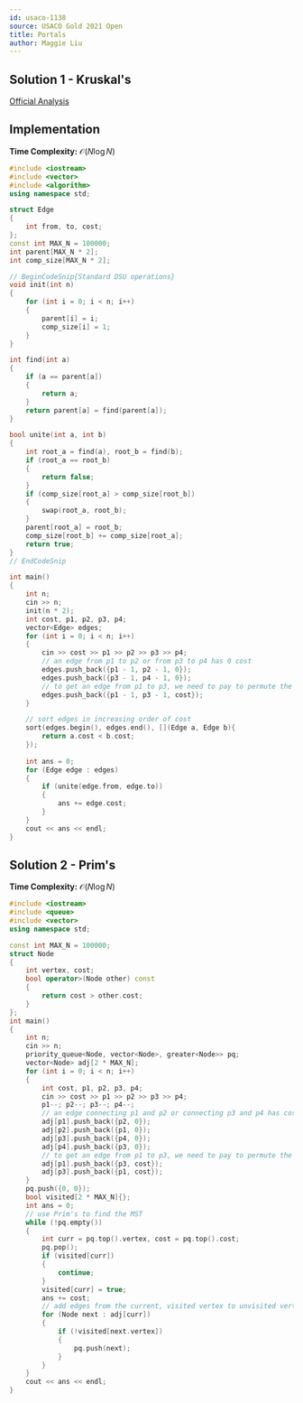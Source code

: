 ```yaml
---
id: usaco-1138
source: USACO Gold 2021 Open
title: Portals
author: Maggie Liu
---
```


## Solution 1 - Kruskal's

[Official Analysis](http://www.usaco.org/current/data/sol_prob2_gold_open21.html)

## Implementation

**Time Complexity:** $\mathcal{O}(N\log N)$

<LanguageSection>

<CPPSection>

```cpp
#include <iostream>
#include <vector>
#include <algorithm>
using namespace std;

struct Edge
{
	int from, to, cost;
};
const int MAX_N = 100000;
int parent[MAX_N * 2];
int comp_size[MAX_N * 2];

// BeginCodeSnip{Standard DSU operations}
void init(int n)
{
	for (int i = 0; i < n; i++)
	{
		parent[i] = i;
		comp_size[i] = 1;
	}
}

int find(int a)
{
	if (a == parent[a])
	{
		return a;
	}
	return parent[a] = find(parent[a]);
}

bool unite(int a, int b)
{
	int root_a = find(a), root_b = find(b);
	if (root_a == root_b)
	{
		return false;
	}
	if (comp_size[root_a] > comp_size[root_b])
	{
		swap(root_a, root_b);
	}
	parent[root_a] = root_b;
	comp_size[root_b] += comp_size[root_a];
	return true;
}
// EndCodeSnip

int main()
{
	int n;
	cin >> n;
	init(n * 2);
	int cost, p1, p2, p3, p4;
	vector<Edge> edges;
	for (int i = 0; i < n; i++)
	{
		cin >> cost >> p1 >> p2 >> p3 >> p4;
		// an edge from p1 to p2 or from p3 to p4 has 0 cost
		edges.push_back({p1 - 1, p2 - 1, 0});
		edges.push_back({p3 - 1, p4 - 1, 0});
		// to get an edge from p1 to p3, we need to pay to permute the portals
		edges.push_back({p1 - 1, p3 - 1, cost});
	}

	// sort edges in increasing order of cost
	sort(edges.begin(), edges.end(), [](Edge a, Edge b){
		return a.cost < b.cost;
	});
	
	int ans = 0;
	for (Edge edge : edges)
	{
		if (unite(edge.from, edge.to))
		{
			ans += edge.cost;
		}
	}
	cout << ans << endl;
}
```

</CPPSection>

</LanguageSection>

## Solution 2 - Prim's

**Time Complexity:** $\mathcal{O}(N\log N)$

<LanguageSection>

<CPPSection>

```cpp
#include <iostream>
#include <queue>
#include <vector>
using namespace std;

const int MAX_N = 100000;
struct Node
{
	int vertex, cost;
	bool operator>(Node other) const
	{
		return cost > other.cost;
	}
};
int main()
{
	int n;
	cin >> n;
	priority_queue<Node, vector<Node>, greater<Node>> pq;
	vector<Node> adj[2 * MAX_N];
	for (int i = 0; i < n; i++)
	{
		int cost, p1, p2, p3, p4;
		cin >> cost >> p1 >> p2 >> p3 >> p4;
		p1--; p2--; p3--; p4--;
		// an edge connecting p1 and p2 or connecting p3 and p4 has cost 0
		adj[p1].push_back({p2, 0});
		adj[p2].push_back({p1, 0});
		adj[p3].push_back({p4, 0});
		adj[p4].push_back({p3, 0});
		// to get an edge from p1 to p3, we need to pay to permute the portals
		adj[p1].push_back({p3, cost});
		adj[p3].push_back({p1, cost});
	}
	pq.push({0, 0});
	bool visited[2 * MAX_N]{};
	int ans = 0;
	// use Prim's to find the MST
	while (!pq.empty())
	{
		int curr = pq.top().vertex, cost = pq.top().cost;
		pq.pop();
		if (visited[curr])
		{
			continue;
		}
		visited[curr] = true;
		ans += cost;
		// add edges from the current, visited vertex to unvisited vertices
		for (Node next : adj[curr])
		{
			if (!visited[next.vertex])
			{
				pq.push(next);
			}
		}
	}
	cout << ans << endl;
}
```

</CPPSection>

</LanguageSection>
